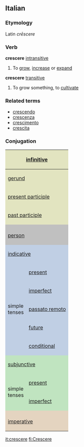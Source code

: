 ==Italian==
===Etymology===
Latin ''crēscere''
===Verb===
'''crescere''' [[intransitive]]
# To [[grow]], [[increase]] or [[expand]]

'''crescere''' [[transitive]]
# To grow something, to [[cultivate]]

===Related terms===
*[[crescendo]]
*[[crescenza]]
*[[crescimento]]
*[[crescita]]

===Conjugation===

<center>
{| style="background:#F0F0F0"

|-
! colspan="3" style="background:#e2e4c0" | [[infinitive]]
| colspan="5" | crescere

|-
! colspan="3" style="background:#e2e4c0" | [[gerund]]
| colspan="5" | crescendo

|-
! colspan="3" style="background:#e2e4c0" | [[present participle]]
| colspan="5" | crescente

|-
! colspan="3" style="background:#e2e4c0" | [[past participle]]
| colspan="5" | cresciuto

|-
! colspan="2" style="background:#C0C0C0" |
! colspan="3" style="background:#C0C0C0" | singular
! colspan="3" style="background:#C0C0C0" | plural

|-
! colspan="2" style="background:#C0C0C0" | [[person]]
! style="background:#C0C0C0;width:12.5%" | first
! style="background:#C0C0C0;width:12.5%" | second
! style="background:#C0C0C0;width:12.5%" | third
! style="background:#C0C0C0;width:12.5%" | first
! style="background:#C0C0C0;width:12.5%" | second
! style="background:#C0C0C0;width:12.5%" | third

|-
! style="background:#c0cfe4" colspan="2" | [[indicative]]
! style="background:#c0cfe4" | io
! style="background:#c0cfe4" | tu
! style="background:#c0cfe4" | lui/lei
! style="background:#c0cfe4" | noi
! style="background:#c0cfe4" | voi
! style="background:#c0cfe4" | loro

|-
! rowspan="5" style="background:#c0cfe4" | simple<br>tenses

! style="height:3em;background:#c0cfe4" | [[present]]
| cresco
| cresci
| cresce
| cresciamo
| crescete
| crescono

|-
! style="height:3em;background:#c0cfe4" | [[imperfect]]
| crescevo
| crescevi
| cresceva
| crescevamo
| crescevate
| crescevano

|-
! style="height:3em;background:#c0cfe4" | [[passato remoto]]
| crebbi
| crescesti
| crebbe
| crescemmo
| cresceste
| crebbero

|-
! style="height:3em;background:#c0cfe4" | [[future]]
| crescerò
| crescerai
| crescerà
| cresceremo
| crescerete
| cresceranno

|-
! style="height:3em;background:#c0cfe4" | [[conditional]]
| crescerei
| crescesti
| crescerebbe
| cresceremmo
| crescereste
| crescerebbero

|-
! style="background:#c0e4c0" colspan="2" | [[subjunctive]]
! style="background:#c0e4c0" | che io
! style="background:#c0e4c0" | che tu
! style="background:#c0e4c0" | che lui/che lei
! style="background:#c0e4c0" | che noi
! style="background:#c0e4c0" | che voi
! style="background:#c0e4c0" | che loro

|-
! rowspan="2" style="background:#c0e4c0" | simple<br>tenses

! style="height:3em;background:#c0e4c0" | [[present]]
| cresca
| cresca
| cresca
| cresciamo
| cresciate
| crescano

|-
! style="height:3em;background:#c0e4c0" rowspan="1" | [[imperfect]]
| crescessi
| crescessi
| crescesse
| crescessimo
| cresceste
| crescessero

|-
! style="background:#e4d4c0" colspan="2" | 
! style="background:#e4d4c0" | -
! style="background:#e4d4c0" | tu
! style="background:#e4d4c0" | lui/lei
! style="background:#e4d4c0" | noi
! style="background:#e4d4c0" | voi
! style="background:#e4d4c0" | loro

|-
! colspan="2" style="height:3em;background:#e4d4c0" | [[imperative]]
|
| cresci
| cresca
| cresciamo
| crescete
| crescano

|}
</center>

[[it:crescere]]
[[fi:Crescere]]